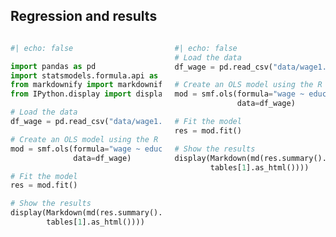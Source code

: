 ## Regression and results

:::: {.columns}
::: {.column}
```python
#| echo: false

import pandas as pd
import statsmodels.formula.api as smf
from markdownify import markdownify as md
from IPython.display import display, Markdown
```

```python
# Load the data
df_wage = pd.read_csv("data/wage1.csv")

# Create an OLS model using the R syntax - assumes an intercept
mod = smf.ols(formula="wage ~ educ",
              data=df_wage)

# Fit the model
res = mod.fit()

# Show the results
display(Markdown(md(res.summary().
        tables[1].as_html())))
```

:::
::: {.column}
```python
#| echo: false
# Load the data
df_wage = pd.read_csv("data/wage1.csv")

# Create an OLS model using the R syntax - assumes an intercept
mod = smf.ols(formula="wage ~ educ",
              data=df_wage)

# Fit the model
res = mod.fit()

# Show the results
display(Markdown(md(res.summary().
        tables[1].as_html())))
```
:::
::::
